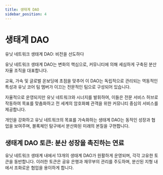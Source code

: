 ```yaml
---
title: 생태계 DAO
sidebar_position: 4
---
```


# 생태계 DAO

유닛 네트워크 생태계 DAO: 비전을 선도하다

유닛 네트워크 생태계 DAO는 변화의 핵심으로, 커뮤니티에 의해 세심하게 구축된 분산 자율 조직을 대표합니다.

교육, 가속 및 글로벌 온보딩에 초점을 맞추어 이 DAO는 독립적으로 관리되는 역동적인 특성과 유닛 코어 팀 멤버가 이끄는 전문적인 팀으로 구성되어 있습니다.

자율적으로 운영되지만 유닛 네트워크와 시너지를 발휘하여, 이들은 전문 서비스 허브로 작동하여 목표를 맞춤화하고 전 세계의 암호화폐 관객을 위한 커뮤니티 중심의 서비스를 제공합니다.

개인을 강화하고 유닛 네트워크의 목표를 가속화하는 생태계 DAO는 동적인 성장과 협업을 보여주며, 블록체인 탐구에서 분산화된 미래의 본질을 구현합니다.

## 생태계 DAO 토큰: 분산 성장을 촉진하는 연료

유닛 네트워크 생태계 내에서 13개의 생태계 DAO가 원활하게 운영되며, 각각 고유한 토큰을 동반합니다. 이러한 토큰은 공유 은행과 재무부의 관리를 주도하며, 분산된 지형 내에서 조화로운 협업을 용이하게 합니다.


<DocCardList />
